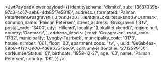 
<JwtPayloadViewer
  payload={{
    identityscheme: 'dkmitid',
    sub: '{3687039b-97c3-4c67-aeb6-4da85f7e5818}',
    address: {
      formatted: 'Paiman Petersen\nGrusgraven 1,3 tv\n3400 Hillerød\n(Lokalitet ukendt)\nDanmark',
      common_name: 'Paiman Petersen',
      street_address: 'Grusgraven 1,3 tv',
      postal_code: '3400',
      city: 'Hillerød',
      locality: '(Lokalitet ukendt)',
      region: null,
      country: 'Danmark',
    },
    address_details: {
      road: 'Grusgraven',
      road_code: '1732',
      municipality: 'Lyngby-Taarbæk',
      municipality_code: '0173',
      house_number: '001',
      floor: '03',
      apartment_code: '  tv',
    },
    uuid: '8e6ab4ea-58b9-4130-a900-4366ba54eed9',
    cprNumberIdentifier: '2712589100',
    cprNumberStatus: '01',
    birthdate: '1958-12-27',
    age: '63',
    name: 'Paiman Petersen',
    country: 'DK',
  }}
/>
